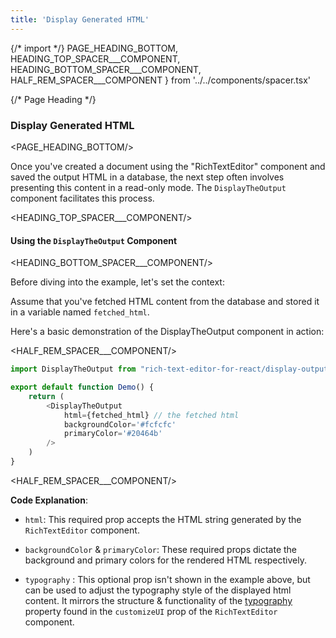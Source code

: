 ```yaml
---
title: 'Display Generated HTML'
---
```


{/* import */}
    PAGE_HEADING_BOTTOM,
    HEADING_TOP_SPACER___COMPONENT, 
    HEADING_BOTTOM_SPACER___COMPONENT,
    HALF_REM_SPACER___COMPONENT
} from '../../components/spacer.tsx'



{/* Page Heading */}
### Display Generated HTML
<PAGE_HEADING_BOTTOM/>

Once you've created a document using the "RichTextEditor" component and saved the output HTML in a database, the next step often involves presenting this content in a read-only mode. The `DisplayTheOutput` component facilitates this process.


<HEADING_TOP_SPACER___COMPONENT/>

#### Using the `DisplayTheOutput` Component

<HEADING_BOTTOM_SPACER___COMPONENT/>


Before diving into the example, let's set the context:

Assume that you've fetched HTML content from the database and stored it in a variable named `fetched_html`.

Here's a basic demonstration of the DisplayTheOutput component in action:

<HALF_REM_SPACER___COMPONENT/>

```ts showLineNumbers copy  
import DisplayTheOutput from "rich-text-editor-for-react/display-output"

export default function Demo() {
    return (
        <DisplayTheOutput
            html={fetched_html} // the fetched html
            backgroundColor='#fcfcfc'
            primaryColor='#20464b'
        />
    )
}
```
<HALF_REM_SPACER___COMPONENT/>

**Code Explanation**:

- `html`: This required prop accepts the HTML string generated by the `RichTextEditor` component.

- `backgroundColor` & `primaryColor`: These required props dictate the background and primary colors for the rendered HTML respectively.

- `typography` : This optional prop isn't shown in the example above, but can be used to adjust the typography style of the displayed html content. It mirrors the structure & functionality of the [typography](/guide/ui-customization#typography) property found in the `customizeUI` prop of the `RichTextEditor` component.
